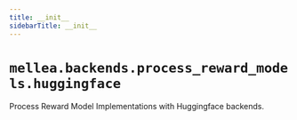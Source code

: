 ```yaml
---
title: __init__
sidebarTitle: __init__
---
```


# `mellea.backends.process_reward_models.huggingface`


Process Reward Model Implementations with Huggingface backends.
